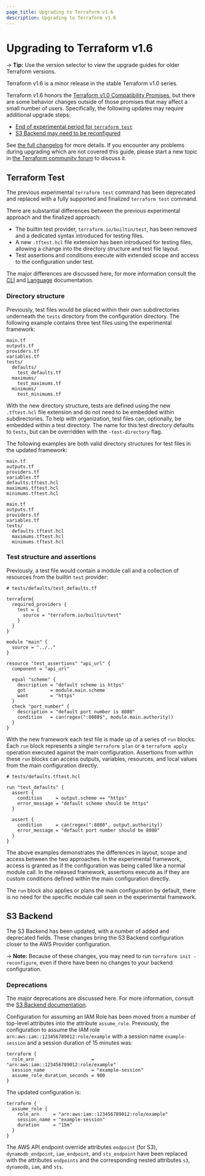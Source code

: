 ```yaml
---
page_title: Upgrading to Terraform v1.6
description: Upgrading to Terraform v1.6
---
```


# Upgrading to Terraform v1.6

-> **Tip:** Use the version selector to view the upgrade guides for older Terraform versions.

Terraform v1.6 is a minor release in the stable Terraform v1.0 series.

Terraform v1.6 honors the
[Terraform v1.0 Compatibility Promises](https://developer.hashicorp.com/terraform/language/v1-compatibility-promises),
but there are some behavior changes outside of those promises that may affect a
small number of users. Specifically, the following updates may require
additional upgrade steps:
* [End of experimental period for `terraform test`](#terraform-test)
* [S3 Backend may need to be reconfigured](#s3-backend)

See [the full changelog](https://github.com/hashicorp/terraform/blob/v1.6/CHANGELOG.md)
for more details. If you encounter any problems during upgrading which are not
covered this guide, please start a new topic in
[the Terraform community forum](https://discuss.hashicorp.com/c/terraform-core)
to discuss it.

## Terraform Test

The previous experimental `terraform test` command has been deprecated and replaced with a fully supported and finalized `terraform test` command.

There are substantial differences between the previous experimental approach and the finalized approach:

- The builtin test provider, `terraform.io/builtin/test`, has been removed and a dedicated syntax introduced for testing files.
- A new `.tftest.hcl` file extension has been introduced for testing files, allowing a change into the directory structure and test file layout.
- Test assertions and conditions execute with extended scope and access to the configuration under test.

The major differences are discussed here, for more information consult the [CLI](/terraform/cli/test) and [Language](/terraform/language/tests) documentation.

### Directory structure

Previously, test files would be placed within their own subdirectories underneath the `tests` directory from the configuration directory. The following example contains three test files using the experimental framework:

```
main.tf
outputs.tf
providers.tf
variables.tf
tests/
  defaults/
    test_defaults.tf
  maximums/
    test_maximums.tf
  minimums/
    test_minimums.tf
```

With the new directory structure, tests are defined using the new `.tftest.hcl` file extension and do not need to be embedded within subdirectories. To help with organization, test files can, optionally, be embedded within a test directory. The name for this test directory defaults to `tests`, but can be overridden with the `-test-directory` flag.

The following examples are both valid directory structures for test files in the updated framework:

```
main.tf
outputs.tf
providers.tf
variables.tf
defaults.tftest.hcl
maximums.tftest.hcl
minimums.tftest.hcl
```

```
main.tf
outputs.tf
providers.tf
variables.tf
tests/
  defaults.tftest.hcl
  maximums.tftest.hcl
  minimums.tftest.hcl
```

### Test structure and assertions

Previously, a test file would contain a module call and a collection of resources from the builtin `test` provider:

```hcl
# tests/defaults/test_defaults.tf

terraform{
  required_providers {
    test = {
      source = "terraform.io/builtin/test"
    }
  }
}

module "main" {
  source = "../.."
}

resource "test_assertions" "api_url" {
  component = "api_url"

  equal "scheme" {
    description = "default scheme is https"
    got         = module.main.scheme
    want        = "https"
  }
  check "port_number" {
    description = "default port number is 8080"
    condition   = can(regex(":8080$", module.main.authority))
  }
}
```

With the new framework each test file is made up of a series of `run` blocks. Each `run` block represents a single `terraform plan` or a `terraform apply` operation executed against the main configuration. Assertions from within these `run` blocks can access outputs, variables, resources, and local values from the main configuration directly.

```hcl
# tests/defaults.tftest.hcl

run "test_defaults" {
  assert {
    condition     = output.scheme == "https"
    error_message = "default scheme should be https"
  }

  assert {
    condition     = can(regex(":8080", output.authority))
    error_message = "default port number should be 8080"
  }
}
```

The above examples demonstrates the differences in layout, scope and access between the two approaches. In the experimental framework, access is granted as if the configuration was being called like a normal module call. In the released framework, assertions execute as if they are custom conditions defined within the main configuration directly.

The `run` block also applies or plans the main configuration by default, there is no need for the specific module call seen in the experimental framework.

## S3 Backend

The S3 Backend has been updated, with a number of added and deprecated fields.
These changes bring the S3 Backend configuration closer to the AWS Provider configuration.

-> **Note:** Because of these changes, you may need to run `terraform init -reconfigure`,
even if there have been no changes to your backend configuration.

### Deprecations

The major deprecations are discussed here.
For more information, consult the [S3 Backend documentation](terraform/language/settings/backends/s3).

Configuration for assuming an IAM Role has been moved from a number of top-level attributes into the attribute `assume_role`.
Previously, the configuration to assume the IAM role `arn:aws:iam::123456789012:role/example` with a session name `example-session` and a session duration of 15 minutes was:

```hcl
terraform {
  role_arn                     = "arn:aws:iam::123456789012:role/example"
  session_name                 = "example-session"
  assume_role_duration_seconds = 900
}
```

The updated configuration is:

```hcl
terraform {
  assume_role {
    role_arn     = "arn:aws:iam::123456789012:role/example"
    session_name = "example-session"
    duration     = "15m"
  }
}
```

The AWS API endpoint override attributes
`endpoint` (for S3),
`dynamodb_endpoint`,
`iam_endpoint`, and
`sts_endpoint`
have been replaced with the attributes `endpoints` and the corresponding nested attributes
`s3`,
`dynamodb`,
`iam`, and
`sts`.